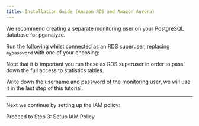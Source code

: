 ```yaml
---
title: Installation Guide (Amazon RDS and Amazon Aurora)
---
```



We recommend creating a separate monitoring user on your PostgreSQL database for pganalyze.

Run the following whilst connected as an RDS superuser, replacing `mypassword` with one of your choosing:

<MonitoringUserSelector />

Note that it is important you run these as RDS superuser in order to pass down the full access to statistics tables.

Write down the username and password of the monitoring user, we will use it in the last step of this tutorial.

---

Next we continue by setting up the IAM policy:

<Link className="btn btn-success" to="03_setup_iam_policy">
  Proceed to Step 3: Setup IAM Policy
</Link>
